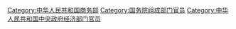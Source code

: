 [[Category:中华人民共和国商务部|Category:中华人民共和国商务部]]
[[Category:国务院组成部门官员|Category:国务院组成部门官员]]
[[Category:中华人民共和国中央政府经济部门官员|Category:中华人民共和国中央政府经济部门官员]]